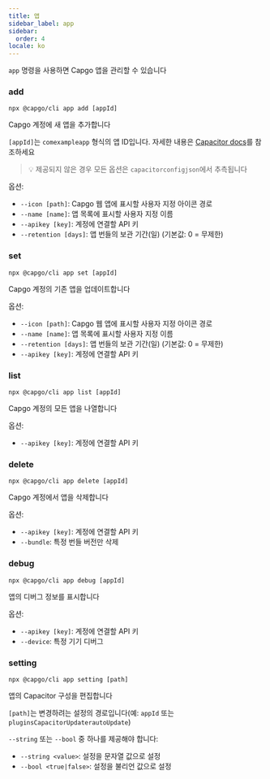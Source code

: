 ```yaml
---
title: 앱
sidebar_label: app
sidebar:
  order: 4
locale: ko
---
```


`app` 명령을 사용하면 Capgo 앱을 관리할 수 있습니다

### add

`npx @capgo/cli app add [appId]`

Capgo 계정에 새 앱을 추가합니다

`[appId]`는 `comexampleapp` 형식의 앱 ID입니다. 자세한 내용은 [Capacitor docs](https://capacitorjscom/docs/cli/commands/init/)를 참조하세요

> 💡 제공되지 않은 경우 모든 옵션은 `capacitorconfigjson`에서 추측됩니다

옵션:

- `--icon [path]`: Capgo 웹 앱에 표시할 사용자 지정 아이콘 경로
- `--name [name]`: 앱 목록에 표시할 사용자 지정 이름
- `--apikey [key]`: 계정에 연결할 API 키
- `--retention [days]`: 앱 번들의 보관 기간(일) (기본값: 0 = 무제한)

### set

`npx @capgo/cli app set [appId]`

Capgo 계정의 기존 앱을 업데이트합니다

옵션:

- `--icon [path]`: Capgo 웹 앱에 표시할 사용자 지정 아이콘 경로
- `--name [name]`: 앱 목록에 표시할 사용자 지정 이름
- `--retention [days]`: 앱 번들의 보관 기간(일) (기본값: 0 = 무제한)
- `--apikey [key]`: 계정에 연결할 API 키

### list

`npx @capgo/cli app list [appId]`

Capgo 계정의 모든 앱을 나열합니다

옵션:

- `--apikey [key]`: 계정에 연결할 API 키

### delete

`npx @capgo/cli app delete [appId]`

Capgo 계정에서 앱을 삭제합니다

옵션:

- `--apikey [key]`: 계정에 연결할 API 키
- `--bundle`: 특정 번들 버전만 삭제

### debug

`npx @capgo/cli app debug [appId]`

앱의 디버그 정보를 표시합니다

옵션:

- `--apikey [key]`: 계정에 연결할 API 키
- `--device`: 특정 기기 디버그

### setting

`npx @capgo/cli app setting [path]`

앱의 Capacitor 구성을 편집합니다

`[path]`는 변경하려는 설정의 경로입니다(예: `appId` 또는 `pluginsCapacitorUpdaterautoUpdate`)

`--string` 또는 `--bool` 중 하나를 제공해야 합니다:

- `--string <value>`: 설정을 문자열 값으로 설정
- `--bool <true|false>`: 설정을 불리언 값으로 설정